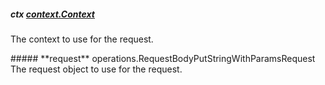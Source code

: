 
##### **ctx** [context.Context](https://pkg.go.dev/context#Context)
The context to use for the request.

<Collapsible>
    ##### **request** operations.RequestBodyPutStringWithParamsRequest
    The request object to use for the request.
    <Collapsible.Break/>
    <RequestBodyPutStringWithParamsRequest/>
</Collapsible>

